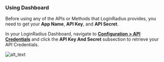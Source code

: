 ### Using Dashboard

Before using any of the APIs or Methods that LoginRadius provides, you need to get your **App Name**, **API Key**, and **API Secret**.

In your LoginRadius Dashboard, navigate to **<a href="https://dashboard.loginradius.com/configuration" target="_blank">Configuration > API Credentials</a>** and click the **API Key And Secret** subsection to retrieve your API Credentials.

![alt_text](../../assets/blog-common/api-credentials.png "image_tooltip")
